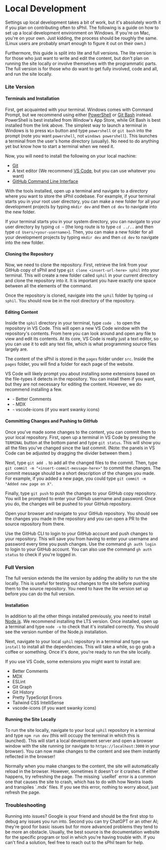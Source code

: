 
# Local Development

Settings up local development takes a bit of work, but it's absolutely worth it if you plan on contributing often to sPhil. The following is a guide on how to set up a local development environment on Windows. If you're on Mac, you're on your own. Just kidding, the process should be roughly the same. (Linux users are probably smart enough to figure it out on their own.)

Furthermore, this guide is split into lite and full versions. The lite version is for those who just want to write and edit the content, but don't plan on running the site locally or involve themselves with the programmatic parts. The full version is for those who do want to get fully involved, code and all, and run the site locally. 

### Lite Version

#### Terminals and Installation

First, get acquainted with your terminal. Windows comes with Command Prompt, but we recommend using either [PowerShell](https://learn.microsoft.com/en-us/powershell/scripting/install/installing-powershell-on-windows?view=powershell-7.4) or [Git Bash](https://git-scm.com/downloads) instead. PowerShell is best installed from Window's App Store, while Git Bash is best installed from the link above. The simplest way to launch a terminal in Windows is to press `Win` button and type `powershell` or `git bash` into the prompt (note you want `powershell`, not `windows powershell`). This launches a terminal from the user's home directory (usually). No need to do anything yet but know how to start a terminal when we need it. 

Now, you will need to install the following on your local machine:

- [Git](https://git-scm.com/downloads)
- A text editor (We recommend [VS Code](https://code.visualstudio.com/), but you can use whatever you want)
- [GitHub Command Line Interface](https://cli.github.com/)

With the tools installed, open up a terminal and navigate to a directory where you want to store the sPhil codebase. For example, if your terminal starts you in your root user directory, you can make a new folder for all your development projects by typing `mkdir dev` and then `cd dev` to navigate into the new folder.

If your terminal starts you in your system directory, you can navigate to your user directory by typing `cd ~` (the long route is to type `cd ../..` and then type `cd Users/<your-username>`). Then, you can make a new folder for all your development projects by typing `mkdir dev` and then `cd dev` to navigate into the new folder.

#### Cloning the Repository

Now, we need to clone the repository. First, retrieve the link from your GitHub copy of sPhil and type `git clone <insert-url-here> sphil` into your terminal. This will create a new folder called `sphil` in your current directory and clone the repository into it. It is important you have exactly one space between all the elements of the command.

Once the repository is cloned, navigate into the `sphil` folder by typing `cd sphil`. You should now be in the root directory of the repository.

#### Editing Content

Inside the `sphil` directory in your terminal, type `code .` to open the repository in VS Code. This will open a new VS Code window with the repository's contents. From here you can look around and open any file to view and edit its contents. At its core, VS Code is really just a text editor, so you can use it to edit any text file, which is what programming source files largely are.

The content of the sPhil is stored in the `pages` folder under `src`. Inside the `pages` folder, you will find a folder for each page of the website.

<Callout type="info" emoji="ℹ️">
    VS Code will likely prompt you about installing some extensions based on the file-types it detects in the repository. You can install them if you want, but they are not necessary for editing the content. However, we do recommend installing a few. 
    <ul>
        <li>- Better Comments</li>
        <li>- MDX</li>
        <li>- vscode-icons (if you want swanky icons)</li>
    </ul>
</Callout>

#### Committing Changes and Pushing to GitHub

Once you've made some changes to the content, you can commit them to your local repository. First, open up a terminal in VS Code by pressing the `TERMINAL` button at the bottom panel and type `git status`. This will show you all the files you've changed since the last commit. (Note: the panels in VS Code can be adjusted by dragging the divider between them.)

Next, type `git add .` to add all the changed files to the commit. Then, type `git commit -m "<insert-commit-message-here>"` to commit the changes. The commit message should be a short description of the changes you made. For example, if you added a new page, you could type `git commit -m "Added new page on X"`.

Finally, type `git push` to push the changes to your GitHub copy repository. You will be prompted to enter your GitHub username and password. Once you do, the changes will be pushed to your GitHub repository. 

Open your browser and navigate to your GitHub repository. You should see the changes you made in the repository and you can open a PR to the source repository from there.

<Callout type="info" emoji="ℹ️">
    Use the GitHub CLI to login to your GitHub account and push changes to your repository. This will save you from having to enter your username and password every time you push changes. Use the command <code>gh auth login</code> to login to your GitHub account. You can also use the command <code>gh auth status</code> to check if you're logged in.
</Callout>


### Full Version

The full version extends the lite version by adding the ability to run the site locally. This is useful for testing out changes to the site before pushing them to the source repository. You need to have the lite version set up before you can do the full version.

#### Installation

In addition to all the other things installed previously, you need to install [Node.js](https://nodejs.org/en/download/). We recommend installing the LTS version. Once installed, open up a terminal and type `node -v` to check that it's installed correctly. You should see the version number of the Node.js installation.

Next, navigate to your local `sphil` repository in a terminal and type `npm install` to install all the dependencies. This will take a while, so go grab a coffee or something. Once it's done, you're ready to run the site locally.

If you use VS Code, some extensions you might want to install are:
- Better Comments
- MDX
- ESLint
- Git Graph
- Git History
- Pretty TypeScript Errors
- Tailwind CSS IntelliSense
- vscode-icons (if you want swanky icons)

#### Running the Site Locally

To run the site locally, navigate to your local `sphil` repository in a terminal and type `npm run dev` (this will occupy the terminal in which this is launched). This will start a local development server and open a browser window with the site running (or navigate to `https://localhost:3000` in your browser). You can now make changes to the content and see them instantly reflected in the browser!

<Callout type="info" emoji="ℹ️">
    Normally when you make changes to the content, the site will automatically reload in the browser. However, sometimes it doesn't or it crashes. If either happens, try refreshing the page. The missing `useRef` error is a common one that causes the site to crash, which has to do with how Nextra loads and transpiles `.mdx` files. If you see this error, nothing to worry about, just refresh the page.
</Callout>

### Troubleshooting

Running into issues? Google is your friend and should be the first stop to debug any issues you run into. Second you can try ChatGPT or an other AI; they're good for basic issues but for more advanced problems they tend to be more an obstacle. Usually, the best source is the documentation website for the specific program or tool in which you're having trouble with. If you can't find a solution, feel free to reach out to the sPhil team for help.
